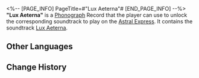 <%-- [PAGE_INFO]
PageTitle=#"Lux Aeterna"#
[END_PAGE_INFO] --%>
{{Item Infobox
|id          = 210345
|image       = Item Lux Aeterna.png
|type        = Disk
|invCategory = Valuables
|rarity      = 3
|effect      = 
|description = A record that can be played on the Express' phonograph. It might be a chance acquisition or a gift from someone else. All sorts of memories surge up when the music plays &mdash; the smiles, encounters, touches, and the excitement of battle. Maybe that is why people still collect records even as society rapidly advances.<br />The current record contains the track "Lux Aeterna."
}}
{{Description|''The world is in harmony and the stars shine bright. Majestic and illustrious, with unparalleled blessings!''}}
'''"Lux Aeterna"''' is a [[Phonograph]] Record that the player can use to unlock the corresponding soundtrack to play on the [[Astral Express]]. It contains the soundtrack [[Lux Aeterna]].

==Other Languages==
{{Other Languages
|en   = "Lux Aeterna"
|zhs  = 《天光永恒照耀》
|zht  = 《天光永恆照耀》
|ja   = 『天の光は永遠に輝く』
|ko   = ≪영원히 빛나는 천광≫
|es   = Lux Aeterna
|fr   = «&nbsp;Lux Aeterna&nbsp;»
|ru   = Lux Aeterna
|th   = "Lux Aeterna"
|vi   = "Thiên Quang Chiếu Rọi Mãi Mãi"
|de   = „Lux Aeterna“
|id   = "Lux Aeterna"
|pt   = "Lux Aeterna"
}}

==Change History==
{{Change History|2.2}}